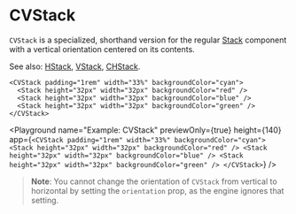 # CVStack

`CVStack` is a specialized, shorthand version for the regular [Stack](./Stack) component with a vertical orientation centered on its contents.

See also: [HStack](./HStack.mdx), [VStack](./VStack.mdx), [CHStack](./CHStack.mdx).

```ueml copy
<CVStack padding="1rem" width="33%" backgroundColor="cyan">
  <Stack height="32px" width="32px" backgroundColor="red" />
  <Stack height="32px" width="32px" backgroundColor="blue" />
  <Stack height="32px" width="32px" backgroundColor="green" />
</CVStack>
```

<Playground
  name="Example: CVStack"
  previewOnly={true}
  height={140}
  app={`
    <CVStack padding="1rem" width="33%" backgroundColor="cyan">
      <Stack height="32px" width="32px" backgroundColor="red" />
      <Stack height="32px" width="32px" backgroundColor="blue" />
      <Stack height="32px" width="32px" backgroundColor="green" />
    </CVStack>
  `}
/>

> **Note**: You cannot change the orientation of `CVStack` from vertical to horizontal by setting the `orientation` prop, as the engine ignores that setting.
